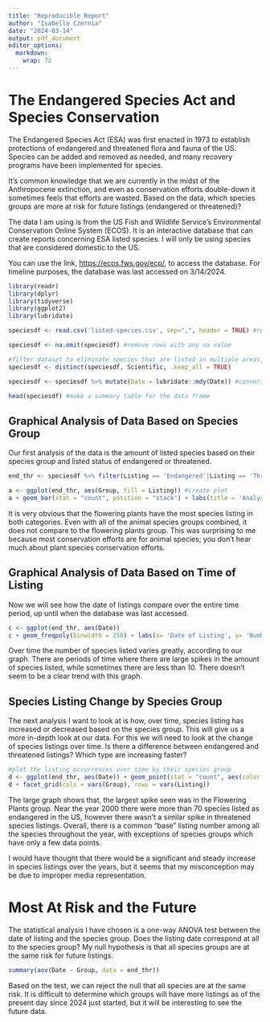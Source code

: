 ```yaml
---
title: "Reproducible Report"
author: "Isabella Czernia"
date: "2024-03-14"
output: pdf_document
editor_options:
  markdown:
    wrap: 72
---
```


# The Endangered Species Act and Species Conservation

The Endangered Species Act (ESA) was first enacted in 1973 to establish
protections of endangered and threatened flora and fauna of the US.
Species can be added and removed as needed, and many recovery programs
have been implemented for species.

It’s common knowledge that we are currently in the midst of the
Anthropocene extinction, and even as conservation efforts double-down it
sometimes feels that efforts are wasted. Based on the data, which
species groups are more at risk for future listings (endangered or
threatened)?

The data I am using is from the US Fish and Wildlife Service’s
Environmental Conservation Online System (ECOS). It is an interactive
database that can create reports concerning ESA listed species. I will
only be using species that are considered domestic to the US.

You can use the link, <https://ecos.fws.gov/ecp/>, to access the
database. For timeline purposes, the database was last accessed on
3/14/2024.

```r
library(readr)
library(dplyr)
library(tidyverse)
library(ggplot2)
library(lubridate)

speciesdf <- read.csv('listed-species.csv', sep=",", header = TRUE) #read file into usable df

speciesdf <- na.omit(speciesdf) #remove rows with any na value

#filter dataset to eliminate species that are listed in multiple areas, this will help reduce duplication in the dataset
speciesdf <- distinct(speciesdf, Scientific, .keep_all = TRUE)

speciesdf <- speciesdf %>% mutate(Date = lubridate::mdy(Date)) #converts date column to the date data class for easier use

head(speciesdf) #make a summary table for the data frame
```

## Graphical Analysis of Data Based on Species Group

Our first analysis of the data is the amount of listed species based on
their species group and listed status of endangered or threatened.

```r

end_thr <- speciesdf %>% filter(Listing == 'Endangered'|Listing == 'Threatened') #make a df with only endangered and threatened species

a <- ggplot(end_thr, aes(Group, fill = Listing)) #create plot
a + geom_bar(stat = "count", position = "stack") + labs(title = 'Analysis of Listed Species by Group', x = 'Species Group', y = 'Number of Species') + scale_fill_manual(values = c(Endangered = "red", Threatened = "yellow")) + theme(axis.text.x = element_text(angle = 90, vjust = 0.5, hjust=1)) #make the bar graph
```

It is very obvious that the flowering plants have the most species
listing in both categories. Even with all of the animal species groups
combined, it does not compare to the flowering plants group. This was
surprising to me because most conservation efforts are for animal
species; you don't hear much about plant species conservation efforts.

## Graphical Analysis of Data Based on Time of Listing

Now we will see how the date of listings compare over the entire time
period, up until when the database was last accessed.

```r
c <- ggplot(end_thr, aes(Date))
c + geom_freqpoly(binwidth = 250) + labs(x= 'Date of Listing', y= 'Number of Species', title= 'Number of Species Listed Over Time')
```

Over time the number of species listed varies greatly, according to our
graph. There are periods of time where there are large spikes in the
amount of species listed, while sometimes there are less than 10. There
doesn't seem to be a clear trend with this graph.

## Species Listing Change by Species Group

The next analysis I want to look at is how, over time, species listing
has increased or decreased based on the species group. This will give us
a more in-depth look at our data. For this we will need to look at the
change of species listings over time. Is there a difference between
endangered and threatened listings? Which type are increasing faster?

```r
#plot the listing occurrences over time by their species group
d <- ggplot(end_thr, aes(Date)) + geom_point(stat = "count", aes(color = factor(Listing))) + scale_color_manual(values = c("red", "yellow"))  + theme(axis.text.x = element_text(angle = 90, vjust = 0.5, hjust=1), legend.position = "none", strip.text.x = element_text(angle = 90)) + labs(x = 'Date of Listing', y ='Number of Species', title = 'Comparing Endangered vs Threatened Listings Over Time by Species Group')
d + facet_grid(cols = vars(Group), rows = vars(Listing))
```
The large graph shows that, the largest spike seen was in the Flowering Plants group. Near the year 2000 there were more than 70 species listed as endangered in the US, however there wasn't a similar spike in threatened species listings. Overall, there is a common "base" listing number among all the species throughout the year, with exceptions of species groups which have only a few data points. 

I would have thought that there would be a significant and steady increase in species listings over the years, but it seems that my misconception may be due to improper media representation.

# Most At Risk and the Future

The statistical analysis I have chosen is a one-way ANOVA test between the date of listing and the species group. Does the listing date correspond at all to the species group? My null hypothesis is that all species groups are at the same risk for future listings.

```r
summary(aov(Date ~ Group, data = end_thr))
```

Based on the test, we can reject the null that all species are at the same risk. It is difficult to determine which groups will have more listings as of the present day since 2024 just started, but it will be interesting to see the future data.
